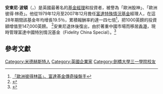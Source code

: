 '''安東尼·波頓'''（{{lang|en|Anthony Bolton}}，{{bd|1950年|3月7日|}}）是英國最著名的[[基金經理|基金經理]]和投資者，被譽為「歐洲股神」、「歐洲彼得·林奇」。他從1979年12月至2007年12月擔任[[富達特殊情況基金|富達特殊情況基金]]經理人，在這28年期間該基金年均增長19.5％，累積報酬率約達一四七倍<ref>[http://www.businesstoday.com.tw/v1/content.aspx?a=W20081000055 「歐洲彼得林區」、富達基金傳奇操盤手]{{dead link|date=2017年12月 |bot=InternetArchiveBot |fix-attempted=yes }}</ref>，把1000英鎊的投資額增值至147,000英鎊。 <ref name=telegraph>{{cite news
 | url=http://www.telegraph.co.uk/finance/newsbysector/banksandfinance/2821047/Who-will-take-over-Anthony-Boltons-crown.html
 | title=Who will take over Anthony Bolton's Crown?
 | publisher=[[The_Daily_Telegraph|The Daily Telegraph]]
 | location=London
 | first=Paul
 | last=Farrow
 | date=12 December 2007
 | accessdate=25 April 2010
 | archive-date=2010-04-22
 | archive-url=https://web.archive.org/web/20100422191353/http://www.telegraph.co.uk/finance/newsbysector/banksandfinance/2821047/Who-will-take-over-Anthony-Boltons-crown.html
 | dead-url=no
 }}</ref>安東尼退休後復出，由於著重中國市場而移居[[香港|香港]]，現時管理富達中國特別情況基金（Fidelity China Special）。<ref>{{Cite web |url=http://smart.businessweekly.com.tw/webarticle.php?id=42250 |title=跟著安東尼波頓　錢進中國 |access-date=2011-05-23 |archive-url=https://web.archive.org/web/20110913045031/http://smart.businessweekly.com.tw/webarticle.php?id=42250 |archive-date=2011-09-13 |dead-url=yes }}</ref>

==參考文獻==
{{reflist}}

{{Authority control}}
{{DEFAULTSORT:Bolton, Anthony}}
[[Category:米德赫斯特人|Category:米德赫斯特人]]
[[Category:英國企業家|Category:英國企業家]]
[[Category:劍橋大學三一學院校友|Category:劍橋大學三一學院校友]]